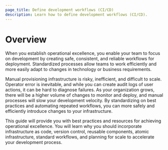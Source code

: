 ```yaml
---
page_title: Define development workflows (CI/CD)
description: Learn how to define development workflows (CI/CD).
---
```


# Overview

When you establish operational excellence, you enable your team to focus on development by creating safe, consistent, and reliable workflows for deployment. Standardized processes allow teams to work efficiently and more easily adapt to changes in technology or business requirements.

Manual provisioning infrastructure is risky, inefficient, and difficult to scale. Operator error is inevitable, and while you can create audit logs of user actions, it can be hard to diagnose failures. As your organization grows, there will be a higher volume of changes to monitor and deploy, and manual processes will slow your development velocity. By standardizing on best practices and automating repeated workflows, you can more safely and efficiently introduce changes to your infrastructure.
 
This guide will provide you with best practices and resources for achieving operational excellence. You will learn why you should incorporate infrastructure as code, version control, reusable components, atomic infrastructure, standard workflows, and planning for scale to accelerate your development process.
